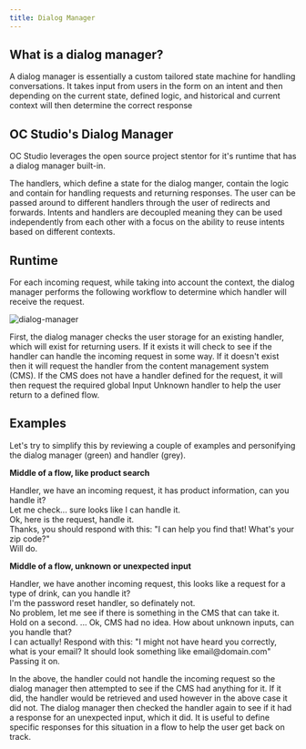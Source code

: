 ```yaml
---
title: Dialog Manager
---
```




## What is a dialog manager?

A dialog manager is essentially a custom tailored state machine for handling conversations. It takes input from users in the form on an intent and then depending on the current state, defined logic, and historical and current context will then determine the correct response

## OC Studio's Dialog Manager

OC Studio leverages the open source project stentor for it's runtime that has a dialog manager built-in.

The handlers, which define a state for the dialog manger, contain the logic and contain for handling requests and returning responses. The user can be passed around to different handlers through the user of redirects and forwards. Intents and handlers are decoupled meaning they can be used independently from each other with a focus on the ability to reuse intents based on different contexts.

## Runtime

For each incoming request, while taking into account the context, the dialog manager performs the following workflow to determine which handler will receive the request.

![dialog-manager](../../static/img/dialog-manager.png)

First, the dialog manager checks the user storage for an existing handler, which will exist for returning users. If it exists it will check to see if the handler can handle the incoming request in some way. If it doesn't exist then it will request the handler from the content management system (CMS). If the CMS does not have a handler defined for the request, it will then request the required global Input Unknown handler to help the user return to a defined flow.

## Examples

Let's try to simplify this by reviewing a couple of examples and personifying the dialog manager (green) and handler (grey).

**Middle of a flow, like product search**

<ChatMessageBubble owner="mine" hasTail>
  Handler, we have an incoming request, it has product information, can you handle it?
</ChatMessageBubble>
<br/>

<ChatMessageBubble owner="others" hasTail>
  Let me check... sure looks like I can handle it.
</ChatMessageBubble>
<br/>

<ChatMessageBubble owner="mine" hasTail>
  Ok, here is the request, handle it.
</ChatMessageBubble>
<br/>

<ChatMessageBubble owner="others" hasTail>
  Thanks, you should respond with this: "I can help you find that! What's your zip code?"
</ChatMessageBubble>
<br/>

<ChatMessageBubble owner="mine" hasTail>
  Will do.
</ChatMessageBubble>
<br/>

**Middle of a flow, unknown or unexpected input**

<ChatMessageBubble owner="mine" hasTail>
  Handler, we have another incoming request, this looks like a request for a type of drink, can you handle it? 
</ChatMessageBubble>
<br/>

<ChatMessageBubble owner="others" hasTail>
  I'm the password reset handler, so definately not.
</ChatMessageBubble>
<br/>

<ChatMessageBubble owner="mine" hasTail>
  No problem, let me see if there is something in the CMS that can take it.  Hold on a second.
  ...
  Ok, CMS had no idea.  How about unknown inputs, can you handle that?  
 </ChatMessageBubble>
<br/>

<ChatMessageBubble owner="others" hasTail>
  I can actually!  Respond with this: "I might not have heard you correctly, what is your email? It should look something like email@domain.com"
</ChatMessageBubble>
<br/>

<ChatMessageBubble owner="mine" hasTail>
  Passing it on.
</ChatMessageBubble>

<br/>

In the above, the handler could not handle the incoming request so the dialog manager then attempted to see if the CMS had anything for it.  If it did, the handler would be retrieved and used however in the above case it did not.  The dialog manager then checked the handler again to see if it had a response for an unexpected input, which it did.  It is useful to define specific responses for this situation in a flow to help the user get back on track.